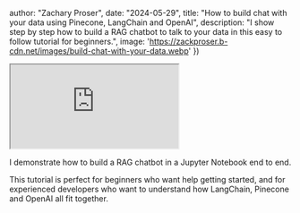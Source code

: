 


  author: "Zachary Proser",
  date: "2024-05-29",
  title: "How to build chat with your data using Pinecone, LangChain and OpenAI",
  description: "I show step by step how to build a RAG chatbot to talk to your data in this easy to follow tutorial for beginners.",
  image: 'https://zackproser.b-cdn.net/images/build-chat-with-your-data.webp'
})


<iframe 
  className="youtube-video"
  src="https://www.youtube.com/embed/Bxj4btI3TzY" 
  title="YouTube video player" 
  allow="fullscreen;">
</iframe>
 
I demonstrate how to build a RAG chatbot in a Jupyter Notebook end to end. 

This tutorial is perfect for beginners who want help getting started, and for experienced developers who want to understand how LangChain, Pinecone and OpenAI 
all fit together.
